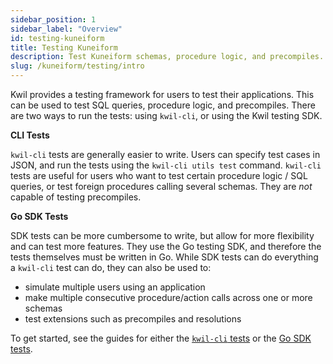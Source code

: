 ```yaml
---
sidebar_position: 1
sidebar_label: "Overview"
id: testing-kuneiform
title: Testing Kuneiform
description: Test Kuneiform schemas, procedure logic, and precompiles.
slug: /kuneiform/testing/intro
---
```


Kwil provides a testing framework for users to test their applications. This can be used
to test SQL queries, procedure logic, and precompiles. There are two ways to run the tests:
using `kwil-cli`, or using the Kwil testing SDK.

**CLI Tests**

`kwil-cli` tests are generally easier to write. Users can specify test cases in
JSON, and run the tests using the `kwil-cli utils test` command. `kwil-cli` tests are useful
for users who want to test certain procedure logic / SQL queries, or test foreign procedures
calling several schemas. They are _not_ capable of testing precompiles.

**Go SDK Tests**

SDK tests can be more cumbersome to write, but allow for more flexibility and can test more
features. They use the Go testing SDK, and therefore the tests themselves must be written in Go.
While SDK tests can do everything a `kwil-cli` test can do, they can also be used to:

- simulate multiple users using an application
- make multiple consecutive procedure/action calls across one or more schemas
- test extensions such as precompiles and resolutions

To get started, see the guides for either the [`kwil-cli` tests](/docs/kuneiform/testing/kwil-cli) or the
[Go SDK tests](/docs/kuneiform/testing/go-sdk).